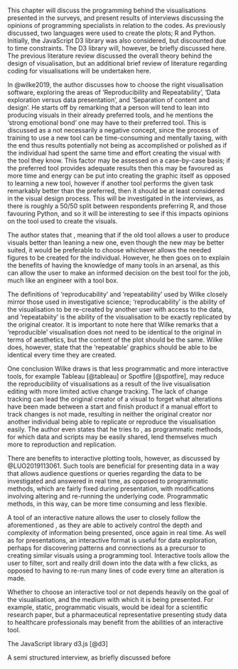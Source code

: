 \chapter{Coding of Visualisations}

This chapter will discuss the programming behind the visualisations presented in the surveys, and present results of interviews discussing the opinions of programming specialists in relation to the codes. As previously discussed, two languages were used to create the plots; R and Python. Initially, the JavaScript D3 library was also considered, but discounted due to time constraints. The D3 library will, however, be briefly discussed here. The previous literature review discussed the overall theory behind the design of visualisation, but an additional brief review of literature regarding coding for visualisations will be undertaken here.


\section{A Brief Review of Literature}
In @wilke2019, the author discusses how to choose the right visualisation software, exploring the areas of 'Reproducibility and Repeatability', 'Data exploration versus data presentation', and 'Separation of content and design'. He starts off by remarking that a person will tend to lean into producing visuals in their already preferred tools, and he mentions the 'strong emotional bond' one may have to their preferred tool. This is discussed as a not necessarily a negative concept, since the process of training to use a new tool can be time-consuming and mentally taxing, with the end thus results potentially not being as accomplished or polished as if the individual had spent the same time and effort creating the visual with the tool they know. This factor may be assessed on a case-by-case basis; if the preferred tool provides adequate results then this may be favoured as more time and energy can be put into creating the graphic itself as opposed to learning a new tool, however if another tool performs the given task remarkably better than the preferred, then it should be at least considered in the visual design process. This will be investigated in the interviews, as there is roughly a 50/50 split between respondents preferring R, and those favouring Python, and so it will be interesting to see if this impacts opinions on the tool used to create the visuals.

The author states that \textit{'The best visualization software is the one that allows you to make the figures you need'}, meaning that if the old tool allows a user to produce visuals better than leaning a new one, even though the new may be better suited, it would be preferable to choose whichever allows the needed figures to be created for the individual. However, he then goes on to explain the benefits of having the knowledge of many tools in an arsenal, as this can allow the user to make an informed decision on the best tool for the job, much like an engineer with a tool box. 

The definitions of 'reproducability' and 'repeatability' used by Wilke closely mirror those used in investigative science; 'reproducability' is the ability of the visualisation to be re-created by another user with access to the data, and 'repeatabiity' is the ability of the visualisation to be exactly replicated by the original creator. It is important to note here that Wilke remarks that a 'reproducible' visualisation does not need to be identical to the original in terms of aesthetics, but the content of the plot should be the same. Wilke does, however, state that the 'repeatable' graphics should be able to be identical every time they are created. 

One conclusion Wilke draws is that less programmatic and more interactive tools, for example Tableau [@tableau] or Spotfire [@spotfire], may reduce the reproducibility of visualisations as a result of the live visualisation editing with more limited active change tracking. The lack of change tracking can lead the original creator of a visual to forget what alterations have been made between a start and finish product if a manual effort to track changes is not made, resulting in neither the original creator nor another individual being able to replicate or reproduce the visualisation easily. The author even states that he tries to \textit{'stay away from interactive programs as much as possible'}, as programmatic methods, for which data and scripts may be easily shared, lend themselves much more to reproduction and replication. 

There are benefits to interactive plotting tools, however, as discussed by @LUO2019113061. Such tools are beneficial for presenting data in a way that allows audience questions or queries regarding the data to be investigated and answered in real time, as opposed to programmatic methods, which are fairly fixed during presentation, with modifications involving altering and re-running the underlying code. Programmatic methods, in this way, can be more time consuming and less flexible.

A tool of an interactive nature allows the user to closely follow the aforementioned \textit{'Visual Information Seeking Mantra'}, as they are able to actively control the depth and complexity of information being presented, once again in real time. As well as for presentations, an interactive format is useful for data exploration, perhaps for discovering patterns and connections as a precursor to creating similar visuals using a programming tool. Interactive tools allow the user to filter, sort and really drill down into the data with a few clicks, as opposed to having to re-run many lines of code every time an alteration is made.

Whether to choose an interactive tool or not depends heavily on the goal of the visualisation, and the medium with which it is being presented. For example, static, programmatic visuals, would be ideal for a scientific research paper, but a pharmaceutical representative presenting study data to healthcare professionals may benefit from the abilities of an interactive tool. 

The JavaScript library d3.js [@d3] 

\section{Background on semi-structured interviews}
 A semi structured interview, as briefly discussed before



